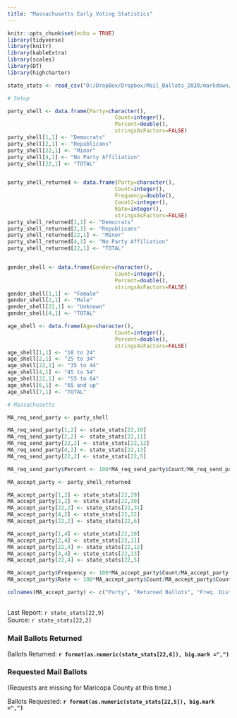 ```yaml
---
title: "Massachusetts Early Voting Statistics"
---
```

```r
knitr::opts_chunk$set(echo = TRUE)
library(tidyverse)
library(knitr)
library(kableExtra)
library(scales)
library(DT)
library(highcharter)

state_stats <- read_csv("D:/DropBox/Dropbox/Mail_Ballots_2020/markdown/2020G_Early_Vote.csv")

# Setup

party_shell <- data.frame(Party=character(),
                                  Count=integer(),
                                  Percent=double(),
                                  stringsAsFactors=FALSE)
party_shell[1,1] <- "Democrats"
party_shell[2,1] <- "Republicans"
party_shell[22,1] <- "Minor"
party_shell[4,1] <- "No Party Affiliation"
party_shell[22,1] <- "TOTAL"


party_shell_returned <- data.frame(Party=character(),
                                  Count=integer(),
                                  Frequency=double(),
                                  Count2=integer(),
                                  Rate=integer(),
                                  stringsAsFactors=FALSE)
party_shell_returned[1,1] <- "Democrats"
party_shell_returned[2,1] <- "Republicans"
party_shell_returned[22,1] <- "Minor"
party_shell_returned[4,1] <- "No Party Affiliation"
party_shell_returned[22,1] <- "TOTAL"


gender_shell <- data.frame(Gender=character(),
                                  Count=integer(),
                                  Percent=double(),
                                  stringsAsFactors=FALSE)
gender_shell[1,1] <- "Female"
gender_shell[2,1] <- "Male"
gender_shell[22,1] <- "Unknown"
gender_shell[4,1] <- "TOTAL"

age_shell <- data.frame(Age=character(),
                                  Count=integer(),
                                  Percent=double(),
                                  stringsAsFactors=FALSE)
age_shell[1,1] <- "18 to 24"
age_shell[2,1] <- "25 to 34"
age_shell[22,1] <- "35 to 44"
age_shell[4,1] <- "45 to 54"
age_shell[22,1] <- "55 to 64"
age_shell[6,1] <- "65 and up"
age_shell[7,1] <- "TOTAL"

# Massachusetts

MA_req_send_party <- party_shell

MA_req_send_party[1,2] <- state_stats[22,10] 
MA_req_send_party[2,2] <- state_stats[22,11] 
MA_req_send_party[22,2] <- state_stats[22,12] 
MA_req_send_party[4,2] <- state_stats[22,13] 
MA_req_send_party[22,2] <- state_stats[22,5] 

MA_req_send_party$Percent <- 100*MA_req_send_party$Count/MA_req_send_party[22,2]

MA_accept_party <- party_shell_returned

MA_accept_party[1,2] <- state_stats[22,29] 
MA_accept_party[2,2] <- state_stats[22,30] 
MA_accept_party[22,2] <- state_stats[22,31] 
MA_accept_party[4,2] <- state_stats[22,32] 
MA_accept_party[22,2] <- state_stats[22,6] 

MA_accept_party[1,4] <- state_stats[22,10] 
MA_accept_party[2,4] <- state_stats[22,11] 
MA_accept_party[22,4] <- state_stats[22,12] 
MA_accept_party[4,4] <- state_stats[22,13] 
MA_accept_party[22,4] <- state_stats[22,5] 

MA_accept_party$Frequency <- 100*MA_accept_party$Count/MA_accept_party[22,2]
MA_accept_party$Rate <- 100*MA_accept_party$Count/MA_accept_party$Count2

colnames(MA_accept_party) <- c("Party", "Returned Ballots", "Freq. Distribution", "Requested Ballots", "Return Rate")


```
## {.tabset}
Last Report: `r state_stats[22,9]`  
Source:  `r state_stats[22,2]`

### Mail Ballots Returned

Ballots Returned: **`r format(as.numeric(state_stats[22,6]), big.mark =",")`**

### Requested Mail Ballots

(Requests are missing for Maricopa County at this time.)

Ballots Requested: **`r format(as.numeric(state_stats[22,5]), big.mark =",")`**
